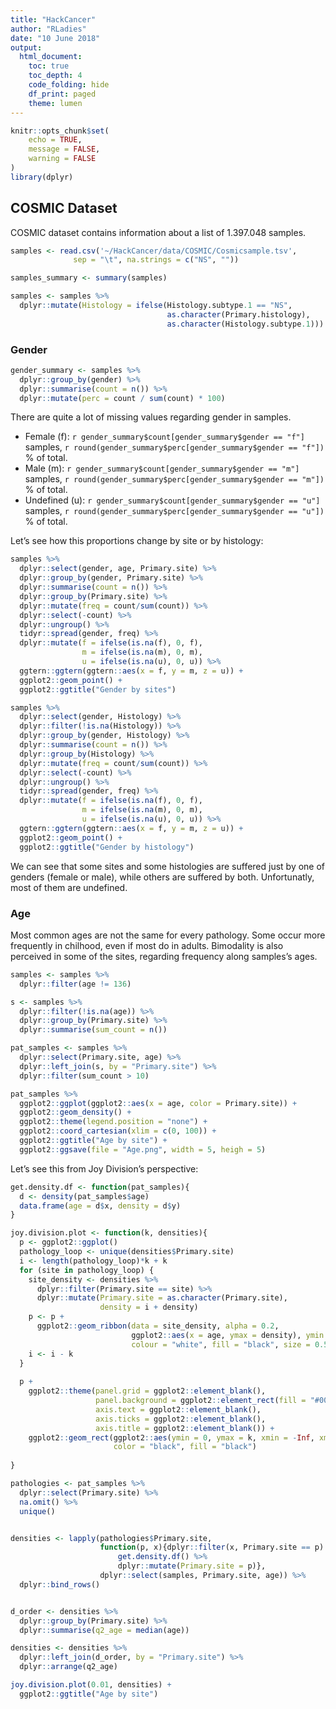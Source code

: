 ```yaml
---
title: "HackCancer"
author: "RLadies"
date: "10 June 2018"
output: 
  html_document:
    toc: true
    toc_depth: 4
    code_folding: hide
    df_print: paged
    theme: lumen
---
```


```r
knitr::opts_chunk$set(
	echo = TRUE,
	message = FALSE,
	warning = FALSE
)
library(dplyr)
```

## COSMIC Dataset

COSMIC dataset contains information about a list of 1.397.048 samples.

```r
samples <- read.csv('~/HackCancer/data/COSMIC/Cosmicsample.tsv',
              sep = "\t", na.strings = c("NS", ""))

samples_summary <- summary(samples)

samples <- samples %>%
  dplyr::mutate(Histology = ifelse(Histology.subtype.1 == "NS", 
                                   as.character(Primary.histology), 
                                   as.character(Histology.subtype.1)))
```

### Gender

```r

gender_summary <- samples %>%
  dplyr::group_by(gender) %>% 
  dplyr::summarise(count = n()) %>% 
  dplyr::mutate(perc = count / sum(count) * 100)
```

There are quite a lot of missing values regarding gender in samples.

* Female (f): `r gender_summary$count[gender_summary$gender == "f"]` samples, `r round(gender_summary$perc[gender_summary$gender == "f"])` % of total.
* Male (m): `r gender_summary$count[gender_summary$gender == "m"]` samples, `r round(gender_summary$perc[gender_summary$gender == "m"])` % of total.
* Undefined (u): `r gender_summary$count[gender_summary$gender == "u"]` samples, `r round(gender_summary$perc[gender_summary$gender == "u"])` % of total.

Let's see how this proportions change by site or by histology:

```r

samples %>% 
  dplyr::select(gender, age, Primary.site) %>%
  dplyr::group_by(gender, Primary.site) %>% 
  dplyr::summarise(count = n()) %>% 
  dplyr::group_by(Primary.site) %>% 
  dplyr::mutate(freq = count/sum(count)) %>% 
  dplyr::select(-count) %>% 
  dplyr::ungroup() %>% 
  tidyr::spread(gender, freq) %>%
  dplyr::mutate(f = ifelse(is.na(f), 0, f),
                m = ifelse(is.na(m), 0, m),
                u = ifelse(is.na(u), 0, u)) %>% 
  ggtern::ggtern(ggtern::aes(x = f, y = m, z = u)) +
  ggplot2::geom_point() +
  ggplot2::ggtitle("Gender by sites")

samples %>% 
  dplyr::select(gender, Histology) %>%
  dplyr::filter(!is.na(Histology)) %>% 
  dplyr::group_by(gender, Histology) %>% 
  dplyr::summarise(count = n()) %>% 
  dplyr::group_by(Histology) %>% 
  dplyr::mutate(freq = count/sum(count)) %>%
  dplyr::select(-count) %>%
  dplyr::ungroup() %>% 
  tidyr::spread(gender, freq) %>%
  dplyr::mutate(f = ifelse(is.na(f), 0, f),
                m = ifelse(is.na(m), 0, m),
                u = ifelse(is.na(u), 0, u)) %>% 
  ggtern::ggtern(ggtern::aes(x = f, y = m, z = u)) +
  ggplot2::geom_point() +
  ggplot2::ggtitle("Gender by histology")
```

We can see that some sites and some histologies are suffered just by one of genders (female or male), while others are suffered by both. Unfortunatly, most of them are undefined.

### Age

Most common ages are not the same for every pathology. Some occur more frequently in chilhood, even if most do in adults. Bimodality is also perceived in some of the sites, regarding frequency along samples's ages.

```r
samples <- samples %>%
  dplyr::filter(age != 136)
```

```r
s <- samples %>% 
  dplyr::filter(!is.na(age)) %>%
  dplyr::group_by(Primary.site) %>% 
  dplyr::summarise(sum_count = n())

pat_samples <- samples %>%
  dplyr::select(Primary.site, age) %>% 
  dplyr::left_join(s, by = "Primary.site") %>% 
  dplyr::filter(sum_count > 10)

pat_samples %>%
  ggplot2::ggplot(ggplot2::aes(x = age, color = Primary.site)) +
  ggplot2::geom_density() +
  ggplot2::theme(legend.position = "none") +
  ggplot2::coord_cartesian(xlim = c(0, 100)) +
  ggplot2::ggtitle("Age by site") +
  ggplot2::ggsave(file = "Age.png", width = 5, heigh = 5)
```

Let's see this from Joy Division's perspective:

```r
get.density.df <- function(pat_samples){
  d <- density(pat_samples$age)
  data.frame(age = d$x, density = d$y)
}
```

```r
joy.division.plot <- function(k, densities){
  p <- ggplot2::ggplot()
  pathology_loop <- unique(densities$Primary.site)
  i <- length(pathology_loop)*k + k
  for (site in pathology_loop) {
    site_density <- densities %>%
      dplyr::filter(Primary.site == site) %>% 
      dplyr::mutate(Primary.site = as.character(Primary.site),
                    density = i + density)
    p <- p + 
      ggplot2::geom_ribbon(data = site_density, alpha = 0.2,
                           ggplot2::aes(x = age, ymax = density), ymin = i,
                           colour = "white", fill = "black", size = 0.5)
    i <- i - k
  }
  
  p + 
    ggplot2::theme(panel.grid = ggplot2::element_blank(),
                   panel.background = ggplot2::element_rect(fill = "#000000"),
                   axis.text = ggplot2::element_blank(),
                   axis.ticks = ggplot2::element_blank(),
                   axis.title = ggplot2::element_blank()) +
    ggplot2::geom_rect(ggplot2::aes(ymin = 0, ymax = k, xmin = -Inf, xmax = Inf),
                       color = "black", fill = "black") 
  
}
```

```r
pathologies <- pat_samples %>%
  dplyr::select(Primary.site) %>% 
  na.omit() %>% 
  unique() 


densities <- lapply(pathologies$Primary.site,
                    function(p, x){dplyr::filter(x, Primary.site == p) %>% 
                        get.density.df() %>% 
                        dplyr::mutate(Primary.site = p)},
                    dplyr::select(samples, Primary.site, age)) %>% 
  dplyr::bind_rows()


d_order <- densities %>%
  dplyr::group_by(Primary.site) %>%
  dplyr::summarise(q2_age = median(age))

densities <- densities %>%
  dplyr::left_join(d_order, by = "Primary.site") %>% 
  dplyr::arrange(q2_age)

joy.division.plot(0.01, densities) +
  ggplot2::ggtitle("Age by site")
```
